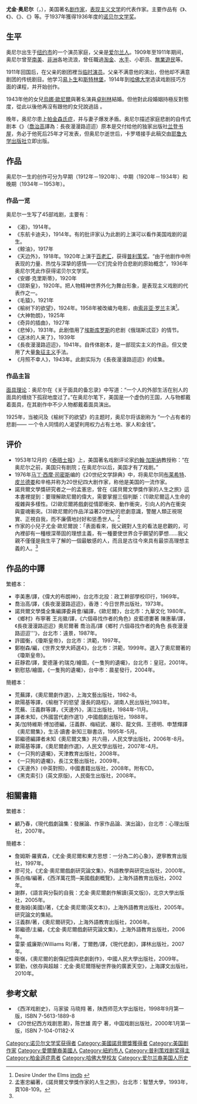 {{NoteTA|zh-cn:奥尼尔;zh-tw:歐尼爾;zh-hk:奧尼爾|zh-hans:司密斯;zh-tw:史密斯;zh-hk:史密夫}}
{{Infobox writer
| image = ONeill-Eugene-LOC.jpg
| 姓名     = 尤金·歐尼爾{{Nobel icon|1936年諾貝爾文學獎|諾貝爾文學獎}}
| caption = 
| birth_name = Eugene Gladstone O'Neill
| birth_date = {{birth date|mf=yes|1888|10|16}}
| birth_place = {{USA}}[[紐約州|紐約州]][[紐約市|紐約市]]
| death_date = {{death date and age|mf=yes|1953|11|27|1888|10|16}}
| death_place = {{USA}}[[麻薩諸塞州|麻薩諸塞州]][[波士頓|波士頓]]
| occupation = 劇作家
| nationality = {{USA}}
| awards = [[諾貝爾文學獎|諾貝爾文學獎]] (1936)<br>[[普利策戏剧奖|普利策戏剧奖]] (1920, 1922, 1928, 1957)
| spouse = Kathleen Jenkins (1909–12) <br> [[Agnes_Boulton|Agnes Boulton]] (1918–29) <br> Carlotta Monterey (1929–53)
|children=Eugene O'Neill, Jr. (1910年)<br> Shane O'Neill (1919年)<br> [[烏娜·歐尼爾|烏娜·歐尼爾]] (1925年)
| signature = Eugene O'Neill signature.svg
}}
'''尤金·奥尼尔'''（{{Lang-en|'''Eugene O'Neill'''}}，{{Bd|1888年|10月16日|1953年|11月27日|catIdx=O}}），美国著名[[剧作家|剧作家]]，[[表现主义文学|表现主义文学]]的代表作家。主要作品有《{{Link-en|琼斯皇|The Emperor Jones}}》、《{{Link-en|毛猿|The Hairy Ape}}》、《{{Link-en|天边外|Beyond the Horizon (play)}}》、《{{Link-en|悲悼|Mourning Becomes Electra}}》等。于1937年獲得1936年度的[[诺贝尔文学奖|诺贝尔文学奖]]。

== 生平 ==
奥尼尔出生于[[纽约市|纽约市]]的一个演员家庭，父亲是[[爱尔兰人|爱尔兰人]]。1909年至1911年期间，奥尼尔曾至[[南美|南美]]、[[非洲|非洲]]各地流浪，曾任職過[[淘金|淘金]]、[[水手|水手]]、小职员、[[無業遊民|無業遊民]]等。

1911年回国后，在父亲的剧团裡当[[临时演员|临时演员]]。父亲不满意他的演出，但他却不满意剧团的传统剧目。他学习[[易卜生|易卜生]]和[[斯特林堡|斯特林堡]]，1914年到[[哈佛大学|哈佛大学]]选读戏剧技巧方面的课程，并开始创作。

1943年他的女兒[[烏娜·歐尼爾|烏娜·歐尼爾]]與著名演員[[卓别林|卓别林]]結婚。但他對此段婚姻持極反對態度，從此以後他再沒有跟他的女兒說過話 。

晚年，奥尼尔患上[[帕金森氏症|帕金森氏症]]，并与妻子{{Link-en|卡罗塔|Carlotta Monterey}}爆发矛盾。奥尼尔描述家庭悲剧的自传式剧本《{{Link-en|进入黑夜的漫长旅程|Long Day's Journey into Night}}》（[[喬治高|喬治高]]譯為：長夜漫漫路迢迢）原本是交付给他的独家出版社[[兰登书屋|兰登书屋]]，务必于他死后25年才可发表，但奥尼尔逝世后，卡罗塔接手此稿交由[[耶鲁大学出版社|耶鲁大学出版社]]立即出版。

== 作品 ==
奥尼尔一生的创作可分为早期（1912年－1920年）、中期（1920年－1934年）和晚期（1934年－1953年）。

=== 作品一览 ===
奥尼尔一生写了45部戏剧，主要有：
* 《渴》，1914年。
* 《东航卡迪夫》，1914年。有的批评家认为此剧的上演可以看作美国戏剧的诞生。
* 《鲸油》，1917年
* 《天边外》，1918年。1920年上演于[[百老汇|百老汇]]，获得[[普利策奖|普利策奖]]。“由于他剧作中所表现的力量、热忱与深挚的感情——它们完全符合悲剧的原始概念”，1936年奥尼尔凭此作获得诺贝尔文学奖。
* 《安娜·克里斯蒂》，1920年
* 《琼斯皇》，1920年。把人物精神世界外化为舞台形象，是表现主义戏剧的代表作之一。
* 《毛猿》，1921年
* 《榆树下的欲望》，1924年。1958年被改编为电影，由[[索非亚·罗兰|索非亚·罗兰]]主演<ref>Desire Under the Elms [http://www.imdb.com/title/tt0051534/ imdb] {{Wayback|url=http://www.imdb.com/title/tt0051534/ |date=20071013150142 }}</ref>。
* 《大神勃朗》，1925年
* 《奇异的插曲》，1927年
* 《悲悼》，1931年。此剧借用了[[埃斯库罗斯|埃斯库罗斯]]的悲剧《俄瑞斯忒亚》的情节。
* 《送冰的人来了》，1939年
* 《長夜漫漫路迢迢》，1941年。自传体剧本，是一部现实主义的作品，但又使用了大量[[象征主义|象征主义]]手法。
* 《月照不幸人》，1943年。此剧实际为《長夜漫漫路迢迢》的续集。

=== 作品主旨 ===
[[面具理论|面具理论]]：奥尼尔在《关于面具的备忘录》中写道：“一个人的外部生活在别人的面具的缠绕下孤寂地度过了。”在奥尼尔笔下，美国是一个虚伪的王国，人与物都戴着面具，在其剧作中不少人物都戴着面具演出。

1925年，当被问及《榆树下的欲望》的主题时，奥尼尔将该剧称为 “一个占有者的悲剧—— 一个令人同情的人渴望利用权力占有土地、家人和金钱”。

== 评价 ==
* 1953年12月的《[[泰晤士报|泰晤士报]]》上，美国著名戏剧评论家[[约翰·加斯纳|约翰·加斯纳]]教授称：“在奥尼尔之前，美国只有剧院；在奥尼尔以后，美国才有了戏剧。”
* 1976年[[马丁·西摩·司密斯|马丁·西摩·司密斯]]编的《20世纪文学辞典》中，将奥尼尔同[[布莱希特|布莱希特]]、[[皮兰德娄|皮兰德娄]]和辛格并称为20世纪四大剧作家，称他是美国的一流作家。
* 諾貝爾文學獎研究者之一的孟憲忠，曾在《諾貝爾文學獎作家的人生之旅》這本書裡提到：要理解歐尼爾的偉大，需要掌握三個判斷：(1)歐尼爾這人生命的複雜與多樣性。(2)歐尼爾將戲劇從情節衝突、動作衝突，引向人的內在衝突與靈魂衝突。(3)歐尼爾的作品洋溢著20世紀的悲劇意識，警醒人類正視現實、正視自我，而不廉價地討好和慫恿世人。<ref name="name">孟憲忠編著，《諾貝爾文學獎作家的人生之旅》，台北市：智慧大學，1993年，頁108-109。</ref>
* 作家的小兒子尤金‧歐尼爾說：「表面看來，我父親對人生的看法是悲觀的，可內裡卻有一種根深蒂固的理想主義，有一種要使世界合乎願望的夢想……我父親不僅僅是我生平了解的一個最敏感的人，而且是古往今來具有最崇高理想主義的人。<ref name="name" />

== 作品的中譯 ==
繁體本：
* 李美惠/譯，《偉大的布朗神》，台北市北投：政工幹部學校印行，1969年。
* 喬治高/譯，《長夜漫漫路迢迢》，香港：今日世界出版社，1973年。
* 諾貝爾文學獎全集編譯委員會/編譯，《歐尼爾》，台北市：九華文化 1980年。
* 《鄉村》布寧著 王兆徽/譯，《六個尋找作者的角色》皮藍德婁著 陳惠華/譯，《長夜漫漫路迢迢》奧尼爾著 喬治高/譯《鄉村 六個尋找作者的角色 長夜漫漫路迢迢'''》，台北市：遠景，1987年。
* 許國衡，《瓊斯皇帝》，台北市：洪範，1997年。
* 鄭樹森/編，《世界文學大師選4》，台北市：洪範，1999年。選入了奧尼爾著的《瓊斯皇帝》。
* 莊靜君/譯，愛德蓮‧約瑞克/繪圖，《一隻狗的遺囑》，台北市：皇冠，2001年。
* 劉慰慈/繪圖，《一隻狗的遺囑》，台中市：晨星發行，2004年。

簡體本：
*荒蕪譯，《奧尼爾劇作選》，上海文藝出版社，1982-8。
*歐陽基等譯，《榆樹下的慾望 漫長的路程》，湖南人民出版社,1983年。
*荒蕪、汪義群等譯，《天邊外》，漓江出版社，1984年-11月。
*譯者未知，《外國當代劇作選1》,中國戲劇出版社，1988年。
*美/加特維斯·博加德編，汪義群、梅紹武、屠珍、龍文佩、王德明、申慧輝譯《奧尼爾集》，生活·讀書·新知三聯書店，1995年-5月。
*郭繼德編譯者未知《奧尼爾文集》共六冊，人民文學出版社，2006年-8月。
*歐陽基等譯，《奧尼爾劇作選》，人民文學出版社，2007年-4月。
* 《一只狗的遺囑》，天津教育出版社，2008年。
* 《一只狗的遺囑》，長江文藝出版社，2009年。
* 《天邊外》(中英對照)，中國書籍出版社，2008年。附有CD。
* 《黑克索引》(英文原版)，人民衛生出版社，2008年。

== 相關書籍 ==
繁體本：
* 顧乃春，《現代戲劇論集：發展論、作家作品論、演出論》，台北市：心理出版社，2007年。

簡體本：
* 詹姆斯‧羅賓森，《尤金‧奧尼爾和東方思想：一分為二的心象》，遼寧教育出版社，1997年。
* 廖可兑，《尤金‧奧尼爾戲劇研究論文集》，外語教學與研究出版社，2000年。
* 孫白梅/編著，《西洋萬花筒─美國戲劇概覽》，上海外語教育出版社，2002年。
* 謝群，《語言與分裂的自我：尤金‧奧尼爾劇作解讀(英文版)》，北京大學出版社，2005年。
* 曼海姆(美國)/著，《尤金‧奧尼爾(英文本)》，上海外語教育出版社，2005年。研究論文的集結。
* 汪義群/著，《奧尼爾研究》，上海外語教育出版社，2006年。
* 郭繼德/主編，《尤金‧奧尼爾戲劇研究論文集》，上海外語教育出版社，2006年。
* 雷蒙‧威廉斯(Williams R)/著，丁爾甦/譯，《現代悲劇》，譯林出版社，2007年。
* 衛嶺，《奧尼爾的創傷記憶與悲劇創作》，中國人民大學出版社，2009年。
* 郭勤，《依存與超越：尤金‧奧尼爾隱秘世界後的廣袤天空》，上海譯文出版社，2010年。

== 参考文献 ==
{{reflist}}
* 《西洋戏剧史》，马家骏 马晓翙 著，陕西师范大学出版社，1998年9月第一版，ISBN 7-5613-1889-8
* 《20世纪西方戏剧思潮》，陈世雄 周宁 著，中国戏剧出版社，2000年1月第一版，ISBN 7-104-01182-X
{{诺贝尔文学奖获得者 (1926年-1950年)}}
{{Authority control}}
{{DEFAULTSORT:O'Neill, Eugene}}

[[Category:诺贝尔文学奖获得者|Category:诺贝尔文学奖获得者]]
[[Category:美國諾貝爾獎獲得者|Category:美國諾貝爾獎獲得者]]
[[Category:美国剧作家|Category:美国剧作家]]
[[Category:愛爾蘭裔美國人|Category:愛爾蘭裔美國人]]
[[Category:紐約市人|Category:紐約市人]]
[[Category:普利策戏剧奖得主|Category:普利策戏剧奖得主]]
[[Category:柏金遜症患者|Category:柏金遜症患者]]
[[Category:哈佛大學校友|Category:哈佛大學校友]]
[[Category:爱尔兰裔美国人历史|Category:爱尔兰裔美国人历史]]